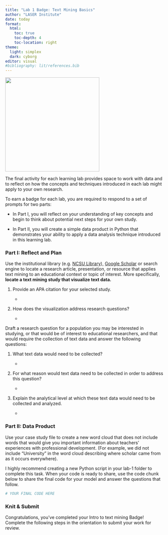 ```yaml
---
title: "Lab 1 Badge: Text Mining Basics"
author: "LASER Institute"
date: today 
format:
  html:
    toc: true
    toc-depth: 4
    toc-location: right
theme:
  light: simplex
  dark: cyborg
editor: visual
#bibliography: lit/references.bib
---
```


![](img/tmb.png){width="300"}

The final activity for each learning lab provides space to work with data and to reflect on how the concepts and techniques introduced in each lab might apply to your own research.

To earn a badge for each lab, you are required to respond to a set of prompts for two parts: 

-   In Part I, you will reflect on your understanding of key concepts and begin to think about potential next steps for your own study.

-   In Part II, you will create a simple data product in Python that demonstrates your ability to apply a data analysis technique introduced in this learning lab.

### Part I: Reflect and Plan

Use the institutional library (e.g. [NCSU Library](https://www.lib.ncsu.edu/#articles)), [Google Scholar](https://scholar.google.com/) or search engine to locate a research article, presentation, or resource that applies text mining to an educational context or topic of interest. More specifically, **locate a text mining study that visualize text data.**

1.  Provide an APA citation for your selected study.

    -   

2.  How does the visualization address research questions?

    -   

Draft a research question for a population you may be interested in studying, or that would be of interest to educational researchers, and that would require the collection of text data and answer the following questions:

1.  What text data would need to be collected?

    -   

2.  For what reason would text data need to be collected in order to address this question?

    -   

3.  Explain the analytical level at which these text data would need to be collected and analyzed.

    -   

### Part II: Data Product

Use your case study file to create a new word cloud that does not include words that would give you important information about teachers' experiences with professional development. (For example, we did not include "University" in the word cloud describing where scholar came from as it occurs everywhere).

I highly recommend creating a new Python script in your lab-1 folder to complete this task. When your code is ready to share, use the code chunk below to share the final code for your model and answer the questions that follow.

```python
# YOUR FINAL CODE HERE


```

### Knit & Submit

Congratulations, you've completed your Intro to text mining Badge! Complete the following steps in the orientation to submit your work for review.

